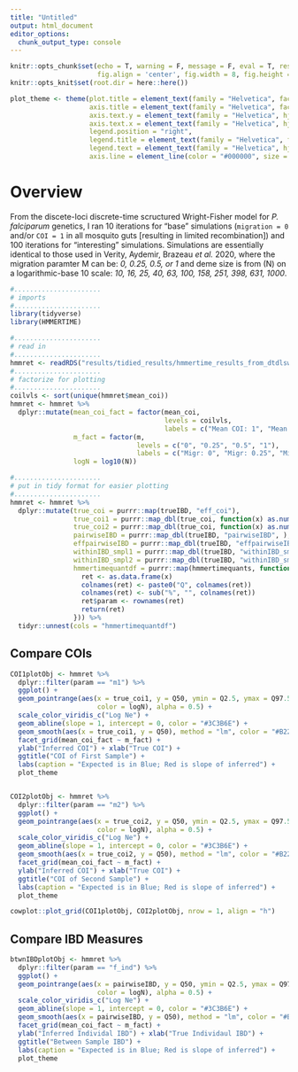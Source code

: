 ```yaml
---
title: "Untitled"
output: html_document
editor_options: 
  chunk_output_type: console
---
```


```r
knitr::opts_chunk$set(echo = T, warning = F, message = F, eval = T, results = 'hide',
                      fig.align = 'center', fig.width = 8, fig.height = 8)
knitr::opts_knit$set(root.dir = here::here())
```
```r
plot_theme <- theme(plot.title = element_text(family = "Helvetica", face = "bold", hjust = 0.5, size = 14),
                    axis.title = element_text(family = "Helvetica", face = "bold", hjust = 0.5, size = 12),
                    axis.text.y = element_text(family = "Helvetica", hjust = 0.5, size = 11),
                    axis.text.x = element_text(family = "Helvetica", hjust = 0.5, size = 11, angle = 90),
                    legend.position = "right",
                    legend.title = element_text(family = "Helvetica", face = "bold", vjust = 0.85, size = 12),
                    legend.text = element_text(family = "Helvetica", hjust = 0.5, vjust = 0.5, size = 10),
                    axis.line = element_line(color = "#000000", size = 1))
```

# Overview 
From the discete-loci discrete-time scructured Wright-Fisher model for _P. falciparum_ genetics, I ran 10 iterations for "base" simulations (`migration = 0` and/or `COI = 1` in all mosquito guts [resulting in limited recombination]) and 100 iterations for "interesting" simulations. Simulations are essentially identical to those used in Verity, Aydemir, Brazeau _et al._ 2020, where the migration paramter M can be: _0, 0.25, 0.5, or 1_ and deme size is  from (N) on a logarithmic-base 10 scale: _10, 16, 25, 40, 63, 100, 158, 251, 398, 631, 1000_.



```r
#......................
# imports
#......................
library(tidyverse)
library(HMMERTIME)
```
```r
#......................
# read in
#......................
hmmret <- readRDS("results/tidied_results/hmmertime_results_from_dtdlswfsims.RDS")
#......................
# factorize for plotting
#......................
coilvls <- sort(unique(hmmret$mean_coi))
hmmret <- hmmret %>% 
  dplyr::mutate(mean_coi_fact = factor(mean_coi, 
                                       levels = coilvls,
                                       labels = c("Mean COI: 1", "Mean COI: 2", "Mean COI: 3")),
                m_fact = factor(m, 
                                levels = c("0", "0.25", "0.5", "1"),
                                labels = c("Migr: 0", "Migr: 0.25", "Migr: 0.5", "Migr: 1")),
                logN = log10(N)) 

#......................
# put in tidy format for easier plotting
#......................
hmmret <- hmmret %>% 
  dplyr::mutate(true_coi = purrr::map(trueIBD, "eff_coi"),
                true_coi1 = purrr::map_dbl(true_coi, function(x) as.numeric( stringr::str_split(x, " ", n = 2)[[1]] )),
                true_coi2 = purrr::map_dbl(true_coi, function(x) as.numeric( stringr::str_split(x, " ", n = 2)[[2]] )),
                pairwiseIBD = purrr::map_dbl(trueIBD, "pairwiseIBD", ),
                effpairwiseIBD = purrr::map_dbl(trueIBD, "effpairwiseIBD"),
                withinIBD_smpl1 = purrr::map_dbl(trueIBD, "withinIBD_smpl1"),
                withinIBD_smpl2 = purrr::map_dbl(trueIBD, "withinIBD_smpl2"),
                hmmertimequantdf = purrr::map(hmmertimequants, function(x){
                  ret <- as.data.frame(x)
                  colnames(ret) <- paste0("Q", colnames(ret))
                  colnames(ret) <- sub("%", "", colnames(ret))
                  ret$param <- rownames(ret)
                  return(ret)
                })) %>% 
  tidyr::unnest(cols = "hmmertimequantdf")
```

## Compare COIs
```r
COI1plotObj <- hmmret %>% 
  dplyr::filter(param == "m1") %>% 
  ggplot() + 
  geom_pointrange(aes(x = true_coi1, y = Q50, ymin = Q2.5, ymax = Q97.5, 
                      color = logN), alpha = 0.5) +
  scale_color_viridis_c("Log Ne") +
  geom_abline(slope = 1, intercept = 0, color = "#3C3B6E") + 
  geom_smooth(aes(x = true_coi1, y = Q50), method = "lm", color = "#B22234") + 
  facet_grid(mean_coi_fact ~ m_fact) + 
  ylab("Inferred COI") + xlab("True COI") +
  ggtitle("COI of First Sample") + 
  labs(caption = "Expected is in Blue; Red is slope of inferred") +
  plot_theme 


COI2plotObj <- hmmret %>% 
  dplyr::filter(param == "m2") %>% 
  ggplot() + 
  geom_pointrange(aes(x = true_coi2, y = Q50, ymin = Q2.5, ymax = Q97.5, 
                      color = logN), alpha = 0.5) +
  scale_color_viridis_c("Log Ne") +
  geom_abline(slope = 1, intercept = 0, color = "#3C3B6E") + 
  geom_smooth(aes(x = true_coi2, y = Q50), method = "lm", color = "#B22234") + 
  facet_grid(mean_coi_fact ~ m_fact) + 
  ylab("Inferred COI") + xlab("True COI") +
  ggtitle("COI of Second Sample") + 
  labs(caption = "Expected is in Blue; Red is slope of inferred") +
  plot_theme 

cowplot::plot_grid(COI1plotObj, COI2plotObj, nrow = 1, align = "h")


```


## Compare IBD Measures

```r
btwnIBDplotObj <- hmmret %>% 
  dplyr::filter(param == "f_ind") %>% 
  ggplot() + 
  geom_pointrange(aes(x = pairwiseIBD, y = Q50, ymin = Q2.5, ymax = Q97.5, 
                      color = logN), alpha = 0.5) +
  scale_color_viridis_c("Log Ne") +
  geom_abline(slope = 1, intercept = 0, color = "#3C3B6E") + 
  geom_smooth(aes(x = pairwiseIBD, y = Q50), method = "lm", color = "#B22234") + 
  facet_grid(mean_coi_fact ~ m_fact) + 
  ylab("Inferred Individal IBD") + xlab("True Individaul IBD") +
  ggtitle("Between Sample IBD") + 
  labs(caption = "Expected is in Blue; Red is slope of inferred") +
  plot_theme 
```

